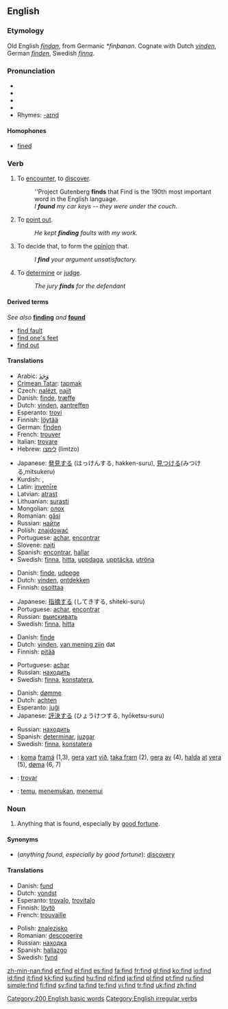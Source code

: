 ==English==

{{rank|Lord|de|whole|190|find|got|let|world}}

===Etymology===
Old English ''[[findan]]'', from Germanic ''*finþanan''.  Cognate with Dutch ''[[vinden]]'', German ''[[finden]]'', Swedish ''[[finna]]''.

===Pronunciation===
* {{enPR|fīnd}}
* {{IPA|/faɪnd/}}
* {{SAMPA|/faInd/}}
* {{audio|en-us-find.ogg|Audio (US)}}
* Rhymes: [[Rhymes:English:-aɪnd|-aɪnd]]

====Homophones====
* [[fine]]d

===Verb===
{{en-verb|finds|finding|found|'''[[found]]''' or archaic '''[[founden]]'''}}

# {{transitive}} To [[encounter]], to [[discover]].
#: ''Project Gutenberg '''finds''' that Find is the 190th most important word in the English language.
#: ''I '''found''' my car keys -- they were under the couch.''
# {{transitive}} To [[point out]].
#: ''He kept '''finding''' faults with my work.''
# {{transitive}} To decide that, to form the [[opinion]] that.
#: ''I '''find''' your argument unsatisfactory.''
# {{transitive}} To [[determine]] or [[judge]].
#: ''The jury '''finds''' for the defendant''

====Derived terms====
''See also'' '''[[finding]]''' ''and'' '''[[found]]'''
* [[find fault]]
* [[find one's feet]]
* [[find out]]

====Translations====
{{trans-top|encounter}}
* Arabic: [[وَجَدَ]]
* [[Crimean Tatar]]: [[tapmak]]
* Czech: [[nalézt]], [[najít]]
* Danish: [[finde]], [[træffe]]
* Dutch: [[vinden]], [[aantreffen]]
* Esperanto: [[trovi]]
* Finnish: [[löytää]]
* German: [[finden]]
* French: [[trouver]]
* Italian: [[trovare]]
* Hebrew: [[לימצו]] (limtzo)
{{trans-mid}}
* Japanese: [[発見]]する (はっけんする, hakken-suru), [[見つける]](みつける,mitsukeru)
* Kurdish: {{KUchar|[[دیتنه‌وه‌]]}}, {{KUchar|[[دۆزینه‌وه‌]]}}
* Latin: [[invenire|invenīre]]
* Latvian: [[atrast]]
* Lithuanian: [[surasti]]
* Mongolian: [[олох]]
* Romanian: [[găsi]]
* Russian: [[найти]]
* Polish: [[znajdować]]
* Portuguese: [[achar]], [[encontrar]]
* Slovene: [[najti]]
* Spanish: [[encontrar]], [[hallar]]
* Swedish: [[finna]], [[hitta]], [[uppdaga]], [[upptäcka]], [[utröna]]
{{trans-bottom}}

{{trans-top|point out}}
* Danish: [[finde]], [[udpege]]
* Dutch: [[vinden]], [[ontdekken]]
* Finnish: [[osoittaa]]
{{trans-mid}}
* Japanese: [[指摘]]する (してきする, shiteki-suru)
* Portuguese: [[achar]], [[encontrar]]
* Russian: [[выискивать]]
* Swedish: [[finna]], [[hitta]]
{{trans-bottom}}

{{trans-top|decide that}}
* Danish: [[finde]]
* Dutch: [[vinden]], [[van mening zijn]] dat
* Finnish: [[pitää]]
{{trans-mid}}
* Portuguese: [[achar]]
* Russian: [[находить]]
* Swedish: [[finna]], [[konstatera]],
{{trans-bottom}}

{{trans-top|determine, judge}}
* Danish: [[dømme]]
* Dutch: [[achten]]
* Esperanto: [[juĝi]]
* Japanese: [[評決]]する (ひょうけつする, hyōketsu-suru)
{{trans-mid}}
* Russian: [[находить]]
* Spanish: [[determinar]], [[juzgar]]
* Swedish: [[finna]], [[konstatera]]
{{trans-bottom}}

<!--Remove this section once all of the translations below have been moved into the tables above.-->
{{checktrans-top}}
* {{ttbc|Faroese}}: [[koma]] [[framá]] (1,3), [[gera]] [[vart]] [[við]], [[taka fram]] (2), [[gera]] [[av]] (4), [[halda]] [[at]] [[vera]] (5), [[døma]] (6, 7)
* {{ttbc|Ido}}: [[trovar]]
* {{ttbc|Indonesian}}: [[temu]], [[temu|menemukan]], [[temu|menemui]]
{{trans-bottom}}

===Noun===
{{en-noun}}

# Anything that is found, especially by [[good fortune]].

====Synonyms====
* (''anything found, especially by good fortune''): [[discovery]]

====Translations====
{{trans-top|anything that is found, especially by good fortune}}
* Danish: [[fund]]
* Dutch: [[vondst]] {{f}}
* Esperanto: [[trovaĵo]], [[trovitaĵo]]
* Finnish: [[löytö]]
* French: [[trouvaille]] {{f}}
{{trans-mid}}
* Polish: [[znalezisko]] {{n}}
* Romanian: [[descoperire]] {{f}}
* Russian: [[находка]] {{f}}
* Spanish: [[hallazgo]] {{m}}
* Swedish: [[fynd]] {{n}}
{{trans-bottom}}

[[Category:200 English basic words]]
[[Category:English irregular verbs]]

[[zh-min-nan:find]]
[[et:find]]
[[el:find]]
[[es:find]]
[[fa:find]]
[[fr:find]]
[[gl:find]]
[[ko:find]]
[[io:find]]
[[id:find]]
[[it:find]]
[[kk:find]]
[[ku:find]]
[[hu:find]]
[[nl:find]]
[[ja:find]]
[[pl:find]]
[[pt:find]]
[[ru:find]]
[[simple:find]]
[[fi:find]]
[[sv:find]]
[[ta:find]]
[[te:find]]
[[vi:find]]
[[tr:find]]
[[uk:find]]
[[zh:find]]